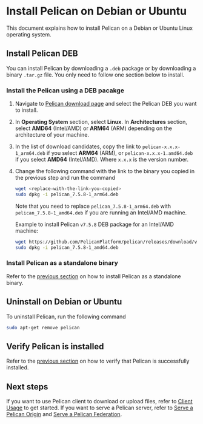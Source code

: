 # Install Pelican on Debian or Ubuntu

This document explains how to install Pelican on a Debian or Ubuntu Linux operating system.

## Install Pelican DEB

You can install Pelican by downloading a `.deb` package or by downloading a binary `.tar.gz` file. You only need to follow one section below to install.

### Install the Pelican using a DEB pacakge

1. Navigate to [Pelican download page](../install.mdx) and select the Pelican DEB you want to install.

2. In **Operating System** section, select **Linux**. In **Architectures** section, select **AMD64** (Intel/AMD) or **ARM64** (ARM) depending on the architecture of your machine.

3. In the list of download candidates, copy the link to `pelican-x.x.x-1_arm64.deb` if you select **ARM64** (ARM), or `pelican-x.x.x-1.amd64.deb` if you select **AMD64** (Intel/AMD). Where `x.x.x` is the version number.

4. Change the following command with the link to the binary you copied in the previous step and run the command

    ```bash
    wget <replace-with-the-link-you-copied>
    sudo dpkg -i pelican_7.5.8-1_arm64.deb
    ```

    Note that you need to replace `pelican_7.5.8-1_arm64.deb` with `pelican_7.5.8-1_amd64.deb` if you are running an Intel/AMD machine.

    Example to install Pelican `v7.5.8` DEB package for an Intel/AMD machine:

    ```bash
    wget https://github.com/PelicanPlatform/pelican/releases/download/v7.5.8/pelican_7.5.8-1_amd64.deb
    sudo dpkg -i pelican_7.5.8-1_amd64.deb
    ```

### Install Pelican as a standalone binary

Refer to the [previous section](./rhel.mdx#install-pelican-as-a-standalone-binary) on how to install Pelican as a standalone binary.

## Uninstall on Debian or Ubuntu

To uninstall Pelican, run the following command

```bash
sudo apt-get remove pelican
```

## Verify Pelican is installed

Refer to the [previous section](./rhel.mdx#verify-pelican-is-installed) on how to verify that Pelican is successfully installed.

## Next steps

If you want to use Pelican client to download or upload files, refer to [Client Usage](../client-usage.mdx) to get started. If you want to serve a Pelican server, refer to [Serve a Pelican Origin](../serving_an_origin.mdx) and [Serve a Pelican Federation](../serving_a_federation.mdx).
